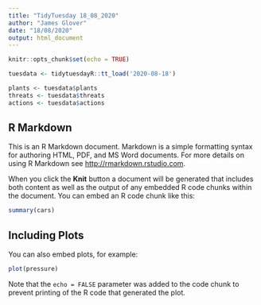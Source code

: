 ```yaml
---
title: "TidyTuesday 18_08_2020"
author: "James Glover"
date: "18/08/2020"
output: html_document
---
```


```r
knitr::opts_chunk$set(echo = TRUE)

tuesdata <- tidytuesdayR::tt_load('2020-08-18')

plants <- tuesdata$plants
threats <- tuesdata$threats
actions <- tuesdata$actions

```

## R Markdown

This is an R Markdown document. Markdown is a simple formatting syntax for authoring HTML, PDF, and MS Word documents. For more details on using R Markdown see <http://rmarkdown.rstudio.com>.

When you click the **Knit** button a document will be generated that includes both content as well as the output of any embedded R code chunks within the document. You can embed an R code chunk like this:

```r
summary(cars)
```

## Including Plots

You can also embed plots, for example:

```r
plot(pressure)
```

Note that the `echo = FALSE` parameter was added to the code chunk to prevent printing of the R code that generated the plot.
